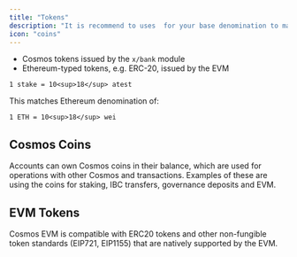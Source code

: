 ```yaml
---
title: "Tokens"
description: "It is recommend to uses  for your base denomination to maintain parity with Ethereum. There are two types of assets to consider on a Cosmos EVM-based chain:"
icon: "coins"
---
```


* Cosmos tokens issued by the `x/bank` module
* Ethereum-typed tokens, e.g. ERC-20, issued by the EVM

`1 stake = 10<sup>18</sup> atest`

This matches Ethereum denomination of:

`1 ETH = 10<sup>18</sup> wei`

## Cosmos Coins[​](#cosmos-coins "Direct link to Cosmos Coins")

Accounts can own Cosmos coins in their balance, which are used for operations with other Cosmos and transactions. Examples of these are using the coins for staking, IBC transfers, governance deposits and EVM.

## EVM Tokens[​](#evm-tokens "Direct link to EVM Tokens")

Cosmos EVM is compatible with ERC20 tokens and other non-fungible token standards (EIP721, EIP1155) that are natively supported by the EVM.

